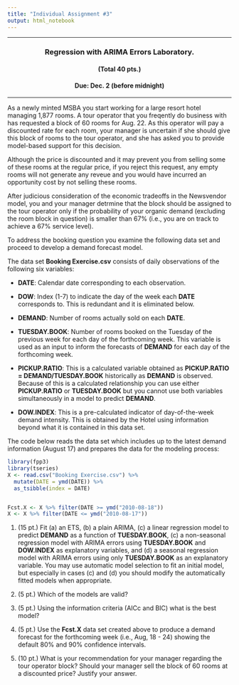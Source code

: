 ---
title: "Individual Assignment #3"
output: html_notebook
---
***
<center> 
### Regression with ARIMA Errors Laboratory.
#### (Total 40 pts.)
#### Due: Dec. 2 (before midnight)
</center>
***

As a newly minted MSBA you start working for a large resort hotel managing 1,877 rooms.  A tour operator that you freqently do business with has requested a block of 60 rooms for Aug. 22.  As this operator will pay a discounted rate for each room, your manager is uncertain if she should give this block of rooms to the tour operator, and she  has asked you to provide model-based support for this decision.

Although the price is discounted and it may prevent you from selling some of these rooms at the regular price, if you reject this request, any empty rooms will not generate any reveue and you would have incurred an opportunity cost by not selling these rooms.

After judicious consideration of the economic tradeoffs in the Newsvendor model, you and your manager detrmine that the block should be assigned to the tour operator only if the probability of your organic demand (excluding the room block in question) is smaller than 67% (i.e., you are on track to achieve a 67% service level).

To address the booking question you examine the following data set and proceed to develop a demand forecast model.



The data set **Booking Exercise.csv** consists of daily observations of the following six variables:

* **DATE**: Calendar date corresponding to each observation.

* **DOW**: Index (1-7) to indicate the day of the week each **DATE** corresponds to. This is redundant and it is eliminated below.

* **DEMAND**: Number of rooms actually sold on each **DATE**.

* **TUESDAY.BOOK**: Number of rooms booked on the Tuesday of the previous week for each day of the forthcoming week.  This variable is used as an input to inform the forecasts of **DEMAND** for each day of the forthcoming week.

* **PICKUP.RATIO**: This is a calculated variable obtained as **PICKUP.RATIO = DEMAND/TUESDAY.BOOK** historically as **DEMAND** is observed. Because of this is a calculated relationship you can use either **PICKUP.RATIO** or **TUESDAY.BOOK** but you cannot use both variables simultaneously in a model to predict **DEMAND**. 

* **DOW.INDEX**: This is a pre-calculated indicator of day-of-the-week demand intensity.  This is obtained by the Hotel using information beyond what it is contained in this data set.

The code below reads the data set which includes up to the latest demand information (August 17) and prepares the data for the modeling process:

```{r}
library(fpp3)
library(tseries)
X <- read.csv("Booking Exercise.csv") %>%
  mutate(DATE = ymd(DATE)) %>%
  as_tsibble(index = DATE)


Fcst.X <- X %>% filter(DATE >= ymd("2010-08-18"))
X <- X %>% filter(DATE <= ymd("2010-08-17"))
```


1. (15 pt.) Fit (a) an ETS, (b) a plain ARIMA, (c) a linear regression model to predict **DEMAND** as a function of **TUESDAY.BOOK**, (c) a non-seasonal regression model with ARIMA errors using **TUESDAY.BOOK** and **DOW.INDEX** as explanatory variables, and (d) a seasonal regression model with ARIMA errors using only **TUESDAY.BOOK** as an explanatory variable.  You may use automatic model selection to fit an initial model, but especially in cases (c) and (d) you should modify the automatically fitted models when appropriate.

2. (5 pt.) Which of the models are valid?

3. (5 pt.) Using the information criteria (AICc and BIC) what is the best model?

4. (5 pt.) Use the **Fcst.X** data set created above to produce a demand forecast for the forthcoming week (i.e., Aug, 18 - 24) showing the default 80% and 90% confidence intervals.

5. (10 pt.) What is your recommendation for your manager regarding the tour operator block?  Should your manager sell the block of 60 rooms at a discounted price?  Justify your answer.
